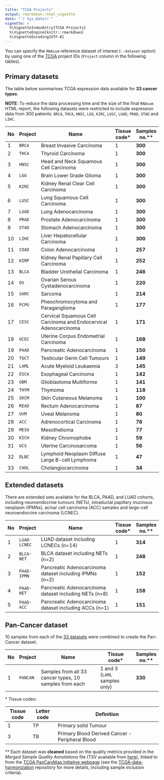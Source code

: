 ```yaml
---
title: "TCGA Projects"
output: rmarkdown::html_vignette
date: "`r Sys.Date()`"
vignette: >
  %\VignetteIndexEntry{TCGA Projects}
  %\VignetteEngine{knitr::rmarkdown}
  %\VignetteEncoding{UTF-8}
---
```


You can specify the `RNAsum` reference dataset of interest (`--dataset` option)
by using one of the [TCGA](https://portal.gdc.cancer.gov/) project IDs
(`Project` column in the following tables).

## Primary datasets

The table below summarises TCGA expression data available for
**33 cancer types**.

**NOTE**: To reduce the data processing time and the size of the final `RNAsum`
HTML report, the following datasets were restricted to include expression data
from 300 patients: `BRCA`, `THCA`, `HNSC`, `LGG`, `KIRC`, `LUSC`, `LUAD`,
`PRAD`, `STAD` and `LIHC`.

| No   | Project   | Name                                                             | Tissue code\* | Samples no.\*\*   |
| ---- | --------- | ---------------------------------------------------------------- | ------------- | ----------------- |
| 1    | `BRCA`    | Breast Invasive Carcinoma                                        | 1             | **300**           |
| 2    | `THCA`    | Thyroid Carcinoma                                                | 1             | **300**           |
| 3    | `HNSC`    | Head and Neck Squamous Cell Carcinoma                            | 1             | **300**           |
| 4    | `LGG`     | Brain Lower Grade Glioma                                         | 1             | **300**           |
| 5    | `KIRC`    | Kidney Renal Clear Cell Carcinoma                                | 1             | **300**           |
| 6    | `LUSC`    | Lung Squamous Cell Carcinoma                                     | 1             | **300**           |
| 7    | `LUAD`    | Lung Adenocarcinoma                                              | 1             | **300**           |
| 8    | `PRAD`    | Prostate Adenocarcinoma                                          | 1             | **300**           |
| 9    | `STAD`    | Stomach Adenocarcinoma                                           | 1             | **300**           |
| 10   | `LIHC`    | Liver Hepatocellular Carcinoma                                   | 1             | **300**           |
| 11   | `COAD`    | Colon Adenocarcinoma                                             | 1             | **257**           |
| 12   | `KIRP`    | Kidney Renal Papillary Cell Carcinoma                            | 1             | **252**           |
| 13   | `BLCA`    | Bladder Urothelial Carcinoma                                     | 1             | **246**           |
| 14   | `OV`      | Ovarian Serous Cystadenocarcinoma                                | 1             | **220**           |
| 15   | `SARC`    | Sarcoma                                                          | 1             | **214**           |
| 16   | `PCPG`    | Pheochromocytoma and Paraganglioma                               | 1             | **177**           |
| 17   | `CESC`    | Cervical Squamous Cell Carcinoma and Endocervical Adenocarcinoma | 1             | **171**           |
| 18   | `UCEC`    | Uterine Corpus Endometrial Carcinoma                             | 1             | **168**           |
| 19   | `PAAD`    | Pancreatic Adenocarcinoma                                        | 1             | **150**           |
| 20   | `TGCT`    | Testicular Germ Cell Tumours                                     | 1             | **149**           |
| 21   | `LAML`    | Acute Myeloid Leukaemia                                          | 3             | **145**           |
| 22   | `ESCA`    | Esophageal Carcinoma                                             | 1             | **142**           |
| 23   | `GBM`     | Glioblastoma Multiforme                                          | 1             | **141**           |
| 24   | `THYM`    | Thymoma                                                          | 1             | **118**           |
| 25   | `SKCM`    | Skin Cutaneous Melanoma                                          | 1             | **100**           |
| 26   | `READ`    | Rectum Adenocarcinoma                                            | 1             | **87**            |
| 27   | `UVM`     | Uveal Melanoma                                                   | 1             | **80**            |
| 28   | `ACC`     | Adrenocortical Carcinoma                                         | 1             | **78**            |
| 29   | `MESO`    | Mesothelioma                                                     | 1             | **77**            |
| 30   | `KICH`    | Kidney Chromophobe                                               | 1             | **59**            |
| 31   | `UCS`     | Uterine Carcinosarcoma                                           | 1             | **56**            |
| 32   | `DLBC`    | Lymphoid Neoplasm Diffuse Large B-cell Lymphoma                  | 1             | **47**            |
| 33   | `CHOL`    | Cholangiocarcinoma                                               | 1             | **34**            |

## Extended datasets

There are extended sets available for the BLCA, PAAD, and LUAD cohorts,
including neuroendocrine tumours (NETs), intraductal papillary
mucinous neoplasm (IPMNs), acinar cell carcinoma (ACC) samples and large-cell
neuroendocrine carcinoma (LCNEC).

| No  | Project       | Name                                                    | Tissue code\*  | Samples no.\*\*  |
| --- | ------------- | ------------------------------------------------------- | -------------- | ---------------- |
| 1   | `LUAD-LCNEC`  | LUAD dataset including LCNECs (n=14)                    | 1              | **314**          |
| 2   | `BLCA-NET`    | BLCA dataset including NETs (n=2)                       | 1              | **248**          |
| 3   | `PAAD-IPMN`   | Pancreatic Adenocarcinoma dataset including IPMNs (n=2) | 1              | **152**          |
| 4   | `PAAD-NET`    | Pancreatic Adenocarcinoma dataset including NETs (n=8)  | 1              | **158**          |
| 5   | `PAAD-ACC`    | Pancreatic Adenocarcinoma dataset including ACCs (n=1)  | 1              | **151**          |

## Pan-Cancer dataset

10 samples from each of the [33 datasets](#primary-datasets) were combined to
create the Pan-Cancer dataset.

| No  | Project      | Name                                                    | Tissue code\*                  | Samples no.\*\* |
| --- | ------------ | ------------------------------------------------------- | ------------------------------ | --------------- |
| 1   | `PANCAN`     | Samples from all 33 cancer types, 10 samples from each  | 1 and 3 (`LAML` samples only)  | **330**         |

\* Tissue codes:

| Tissue code  | Letter code  | Definition                                       |
| ------------ | ------------ | ------------------------------------------------ |
| 1            | TP           | Primary solid Tumour                             |
| 3            | TB           | Primary Blood Derived Cancer - Peripheral Blood  |

\*\* Each dataset was **cleaned** based on the quality metrics provided in the
*Merged Sample Quality Annotations* file (TSV available from
[here](http://api.gdc.cancer.gov/data/1a7d7be8-675d-4e60-a105-19d4121bdebf)),
linked to from the [TCGA PanCanAtlas initiative webpage](https://gdc.cancer.gov/about-data/publications/pancanatlas)
(see the [TCGA-data-harmonization](https://github.com/umccr/TCGA-data-harmonization/tree/master/expression/README.md#data-clean-up)
repository for more details, including sample inclusion criteria).
